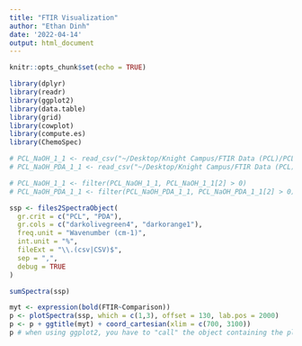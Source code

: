 ```yaml
---
title: "FTIR Visualization"
author: "Ethan Dinh"
date: '2022-04-14'
output: html_document
---
```


```r
knitr::opts_chunk$set(echo = TRUE)
```

```r
library(dplyr)
library(readr)
library(ggplot2)
library(data.table)
library(grid)
library(cowplot)
library(compute.es)
library(ChemoSpec)
```

```r
# PCL_NaOH_1_1 <- read_csv("~/Desktop/Knight Campus/FTIR Data (PCL)/PCL_NaOH_1_1.CSV")
# PCL_NaOH_PDA_1_1 <- read_csv("~/Desktop/Knight Campus/FTIR Data (PCL)/PCL_NaOH_PDA_1_1.CSV")

# PCL_NaOH_1_1 <- filter(PCL_NaOH_1_1, PCL_NaOH_1_1[2] > 0)
# PCL_NaOH_PDA_1_1 <- filter(PCL_NaOH_PDA_1_1, PCL_NaOH_PDA_1_1[2] > 0)

ssp <- files2SpectraObject(
  gr.crit = c("PCL", "PDA"),
  gr.cols = c("darkolivegreen4", "darkorange1"),
  freq.unit = "Wavenumber (cm-1)",
  int.unit = "%",
  fileExt = "\\.(csv|CSV)$",
  sep = ",",
  debug = TRUE
)

sumSpectra(ssp)
```

```r
myt <- expression(bold(FTIR~Comparison))
p <- plotSpectra(ssp, which = c(1,3), offset = 130, lab.pos = 2000)
p <- p + ggtitle(myt) + coord_cartesian(xlim = c(700, 3100))
p # when using ggplot2, you have to "call" the object containing the plot
```